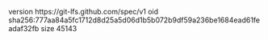 version https://git-lfs.github.com/spec/v1
oid sha256:777aa84a5fc1712d8d25a5d06d1b5b072b9df59a236be1684ead61feadaf32fb
size 45143
